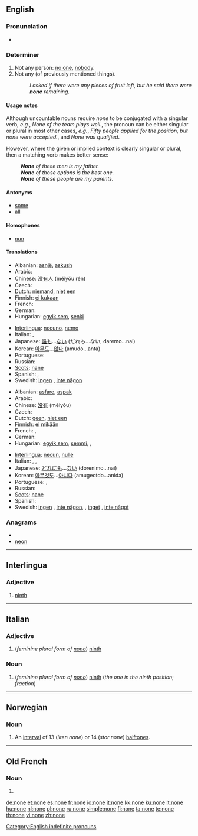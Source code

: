 {{wikipedia|None (disambiguation)}}
{{also|None}}
==English==
{{rank|suppose|else|entered|505|none|river|change|happy}}

===Pronunciation===
* {{audio|en-us-none.ogg|Audio (US)}}

===Determiner===
{{wikipedia}}
{{en-det}}

# Not any person: [[no one]], [[nobody]].
# Not any (of previously mentioned things).
#: ''I asked if there were any pieces of fruit left, but he said there were '''none''' remaining.''

====Usage notes====
Although uncountable nouns require ''none'' to be conjugated with a singular verb, ''e.g.'', ''None of the team plays well.'', the pronoun can be either singular or plural in most other cases, ''e.g.'', ''Fifty people applied for the position, but none were accepted.'', and ''None was qualified''.

However, where the given or implied context is clearly singular or plural, then a matching verb makes better sense:
: '''''None''' of these men is my father.''
: '''''None''' of those options is the best one.''
: '''''None''' of these people are my parents.''

====Antonyms====
* [[some]]
* [[all]]

====Homophones====
* [[nun]]

====Translations====
{{trans-top|not any person; no one, nobody}}
* Albanian: [[asnjë]], [[askush]]
* Arabic: {{Arab|[[لا احد]]}} {{IPAchar|(lā ’áħad)}}
* Chinese: [[没有人]] (méiyǒu rén)
* Czech: {{t+|cs|žádný|m}}
* Dutch: [[niemand]], [[niet een]]
* Finnish: [[ei kukaan]]
* French: {{t+|fr|personne}}
* German: {{t+|de|niemand}}
* Hungarian: [[egyik sem]], [[senki]]
{{trans-mid}}
* [[Interlingua]]: [[necuno]], [[nemo]]
* Italian: {{t+|it|nessuno|m}}, {{t-|it|nessuna|f}}
* Japanese: [[誰も]]...[[ない]] (だれも...ない, daremo...nai)
* Korean: [[아무도]]...[[않다]] (amudo...anta)
* Portuguese: {{t+|pt|ninguém}}
* Russian: {{t+|ru|никто|tr=niktó|sc=Cyrl}}
* [[Scots]]: [[nane]]
* Spanish: {{t+|es|nadie}}, {{t+|es|ninguno}}
* Swedish: [[ingen]] , [[inte någon]]
{{trans-bottom}}

{{trans-top|not any}}
* Albanian: [[asfare]], [[aspak]]
* Arabic: {{Arab|[[لا شئ]]}} {{IPAchar|(lā šæy’)}}
* Chinese: [[没有]] (méiyǒu)
* Czech: {{t+|cs|žádný|m}}
* Dutch: [[geen]], [[niet een]]
* Finnish: [[ei mikään]]
* French: {{t+|fr|aucun|m}}, {{t+|fr|aucune|f}}
* German: {{t+|de|keine}}
* Hungarian: [[egyik sem]], [[semmi]],  {{t|hu|semennyi}},  {{t|hu|sehány}}
{{trans-mid}}
* [[Interlingua]]: [[necun]], [[nulle]]
* Italian: {{t+|it|nessuno|m}}, {{t-|it|nessuna|f}}, {{t+|it|niente}}
* Japanese: [[どれにも]]...[[ない]] (dorenimo...nai)
* Korean: [[아무것도]]...[[아니다]] (amugeotdo...anida)
* Portuguese: {{t+|pt|nenhum|m}}, {{t+|pt|nenhuma|f}}
* Russian: {{t+|ru|никакой|tr=nikakój|sc=Cyrl}}
* [[Scots]]: [[nane]]
* Spanish: {{t+|es|ninguno}}
* Swedish: [[ingen]] {{c}}, [[inte någon]], {{c}}, [[inget]] {{n}}, [[inte något]] {{n}}
{{trans-bottom}}

===Anagrams===
* {{alphagram|enno}}
* [[neon#English|neon]]

[[Category:English indefinite pronouns]]

----

==Interlingua==

===Adjective===
{{infl|ia|adjective}}

# [[ninth]]

----

==Italian==

===Adjective===
{{infl|it|adjective|g=f|plural}}

# (''feminine plural form of [[nono#Italian|nono]]'') [[ninth]]

===Noun===
{{infl|it|noun|g=f|plural}}

# (''feminine plural form  of [[nono#Italian|nono]]'') [[ninth]] (''the one in the ninth position''; ''fraction'')

----

==Norwegian==

===Noun===
{{no-noun-m1|non}}

# {{music|lang=no}} An [[interval]] of 13 (''liten none'') or 14 (''stor none'') [[halftone]]s.

----

==Old French==

===Noun===
{{infl|fro|noun form|g=f}}

# {{form of|Nominative singular|[[nonain#Old French|nonain]]|lang=fro}}

[[de:none]]
[[et:none]]
[[es:none]]
[[fr:none]]
[[io:none]]
[[it:none]]
[[kk:none]]
[[ku:none]]
[[lt:none]]
[[hu:none]]
[[nl:none]]
[[pl:none]]
[[ru:none]]
[[simple:none]]
[[fi:none]]
[[ta:none]]
[[te:none]]
[[th:none]]
[[vi:none]]
[[zh:none]]
